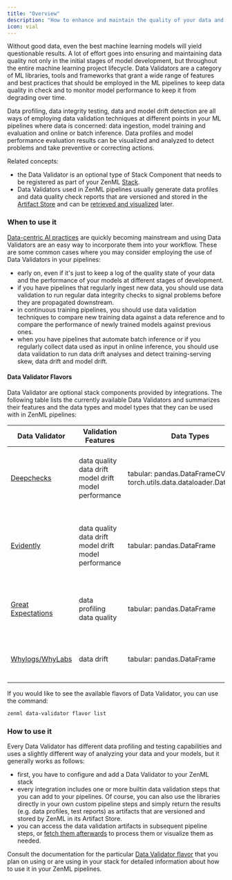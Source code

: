 ```yaml
---
title: "Overview"
description: "How to enhance and maintain the quality of your data and the performance of your models with data profiling and validation"
icon: vial
---
```


Without good data, even the best machine learning models will yield questionable results. A lot of effort goes into ensuring and maintaining data quality not only in the initial stages of model development, but throughout the entire machine learning project lifecycle. Data Validators are a category of ML libraries, tools and frameworks that grant a wide range of features and best practices that should be employed in the ML pipelines to keep data quality in check and to monitor model performance to keep it from degrading over time.

Data profiling, data integrity testing, data and model drift detection are all ways of employing data validation techniques at different points in your ML pipelines where data is concerned: data ingestion, model training and evaluation and online or batch inference. Data profiles and model performance evaluation results can be visualized and analyzed to detect problems and take preventive or correcting actions.

Related concepts:

* the Data Validator is an optional type of Stack Component that needs to be registered as part of your ZenML [Stack](/develop/user-guide/guides/production-guide/understand-stacks).
* Data Validators used in ZenML pipelines usually generate data profiles and data quality check reports that are versioned and stored in the [Artifact Store](/develop/stack-components/artifact-stores) and can be [retrieved and visualized](/develop/usage/resource-data-management/visualize-artifacts) later.

### When to use it

[Data-centric AI practices](https://blog.zenml.io/data-centric-mlops/) are quickly becoming mainstream and using Data Validators are an easy way to incorporate them into your workflow. These are some common cases where you may consider employing the use of Data Validators in your pipelines:

* early on, even if it's just to keep a log of the quality state of your data and the performance of your models at different stages of development.
* if you have pipelines that regularly ingest new data, you should use data validation to run regular data integrity checks to signal problems before they are propagated downstream.
* in continuous training pipelines, you should use data validation techniques to compare new training data against a data reference and to compare the performance of newly trained models against previous ones.
* when you have pipelines that automate batch inference or if you regularly collect data used as input in online inference, you should use data validation to run data drift analyses and detect training-serving skew, data drift and model drift.

#### Data Validator Flavors

Data Validator are optional stack components provided by integrations. The following table lists the currently available Data Validators and summarizes their features and the data types and model types that they can be used with in ZenML pipelines:

| Data Validator                                                             | Validation Features                                   | Data Types                                                          | Model Types                                              | Notes                                                                                               | Flavor/Integration  |
| -------------------------------------------------------------------------- | ----------------------------------------------------- | ------------------------------------------------------------------- | -------------------------------------------------------- | --------------------------------------------------------------------------------------------------- | ------------------- |
| [Deepchecks](/develop/stack-components/data-validators/deepchecks)                 | data quality data drift model drift model performance | tabular: pandas.DataFrameCV: torch.utils.data.dataloader.DataLoader | tabular: sklearn.base.ClassifierMixinCV: torch.nn.Module | Add Deepchecks data and model validation tests to your pipelines                                    | deepchecks          |
| [Evidently](/develop/stack-components/data-validators/evidently)                   | data quality data drift model drift model performance | tabular: pandas.DataFrame                                           | N/A                                                      | Use Evidently to generate a variety of data quality and data/model drift reports and visualizations | evidently           |
| [Great Expectations](/develop/stack-components/data-validators/great-expectations) | data profiling data quality                           | tabular: pandas.DataFrame                                           | N/A                                                      | Perform data testing, documentation and profiling with Great Expectations                           | great\_expectations |
| [Whylogs/WhyLabs](/develop/stack-components/data-validators/whylogs)               | data drift                                            | tabular: pandas.DataFrame                                           | N/A                                                      | Generate data profiles with whylogs and upload them to WhyLabs                                      | whylogs             |

If you would like to see the available flavors of Data Validator, you can use the command:

```bash
zenml data-validator flavor list
```

### How to use it

Every Data Validator has different data profiling and testing capabilities and uses a slightly different way of analyzing your data and your models, but it generally works as follows:

* first, you have to configure and add a Data Validator to your ZenML stack
* every integration includes one or more builtin data validation steps that you can add to your pipelines. Of course, you can also use the libraries directly in your own custom pipeline steps and simply return the results (e.g. data profiles, test reports) as artifacts that are versioned and stored by ZenML in its Artifact Store.
* you can access the data validation artifacts in subsequent pipeline steps, or [fetch them afterwards](/develop/usage/resource-data-management/handle-data-artifacts/load-artifacts-into-memory) to process them or visualize them as needed.

Consult the documentation for the particular [Data Validator flavor](/develop/stack-components/data-validators#data-validator-flavors) that you plan on using or are using in your stack for detailed information about how to use it in your ZenML pipelines.
